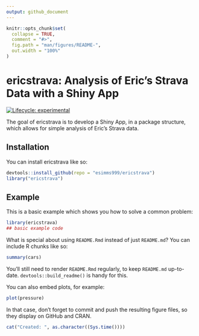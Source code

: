 ```yaml
---
output: github_document
---
```


<!-- README.md is generated from README.Rmd. Please edit that file -->

```r
knitr::opts_chunk$set(
  collapse = TRUE,
  comment = "#>",
  fig.path = "man/figures/README-",
  out.width = "100%"
)
```

# ericstrava: Analysis of Eric's Strava Data with a Shiny App

<!-- badges: start -->
[![Lifecycle: experimental](https://img.shields.io/badge/lifecycle-experimental-orange.svg)](https://lifecycle.r-lib.org/articles/stages.html#experimental)
<!-- badges: end -->

The goal of ericstrava is to develop a Shiny App, in a package structure, which allows for simple analysis of Eric's Strava data.

## Installation

You can install ericstrava like so:

``` r
devtools::install_github(repo = "esimms999/ericstrava")
library("ericstrava")
```

## Example

This is a basic example which shows you how to solve a common problem:

```r
library(ericstrava)
## basic example code
```

What is special about using `README.Rmd` instead of just `README.md`? You can include R chunks like so:

```r
summary(cars)
```

You'll still need to render `README.Rmd` regularly, to keep `README.md` up-to-date. `devtools::build_readme()` is handy for this.

You can also embed plots, for example:

```r
plot(pressure)
```

In that case, don't forget to commit and push the resulting figure files, so they display on GitHub and CRAN.

```r
cat("Created: ", as.character((Sys.time())))
```
